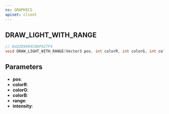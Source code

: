 ```yaml
---
ns: GRAPHICS
apiset: client
---
```

## DRAW_LIGHT_WITH_RANGE

```c
// 0xD2D9E04C0DF927F4
void DRAW_LIGHT_WITH_RANGE(Vector3 pos, int colorR, int colorG, int colorB, float range, float intensity);
```


## Parameters
* **pos**:
* **colorR**:
* **colorG**:
* **colorB**:
* **range**:
* **intensity**: